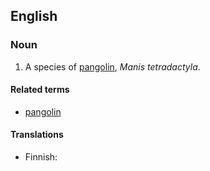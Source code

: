 {{wikipedia|pangolin}}
==English==

===Noun===
{{en-noun|sg=[[long-tailed]] [[pangolin]]}}

# A species of [[pangolin]], ''Manis tetradactyla''.

====Related terms====
*[[pangolin]]

====Translations====
{{top}}
*Finnish: {{t|fi|pitkähäntämuurahaiskäpy}}
{{bottom}}